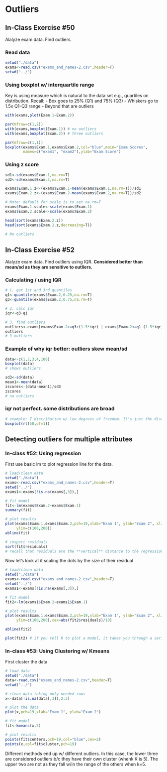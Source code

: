Outliers
========================================================

## In-Class Exercise #50

Alalyze exam data. Find outliers. 

### Read data

```r
setwd("./data")
exams<-read.csv("exams_and_names-2.csv",header=T)
setwd("../")
```

### Using boxplot w/ interquartile range

Key is using measure which is natural to the data set e.g., quartiles on distribution. Recall:
- Box goes to 25% (Q1) and 75% (Q3)
- Whiskers go to 1.5x Q1-Q3 range
- Beyond that are outliers

```r
with(exams,plot(Exam.1~Exam.2))

par(mfrow=c(1,2))
with(exams,boxplot(Exam.1)) # no outliers
with(exams,boxplot(Exam.2)) # three outliers

par(mfrow=c(1,1))
boxplot(exams$Exam.1,exams$Exam.2,col="blue",main="Exam Scores",
        names=c("exam1", "exam2"),ylab="Exam Score")
```

### Using z score

```r
sd1<-sd(exams$Exam.1,na.rm=T)
sd2<-sd(exams$Exam.2,na.rm=T)

exams$Exam.1.z<-(exams$Exam.1-mean(exams$Exam.1,na.rm=T))/sd1
exams$Exam.2.z<-(exams$Exam.2-mean(exams$Exam.2,na.rm=T))/sd2

# Note: default for scale is to set na.rm=T
exams$Exam.1.scale<-scale(exams$Exam.1)
exams$Exam.2.scale<-scale(exams$Exam.2)

head(sort(exams$Exam.2.z))
head(sort(exams$Exam.2.z,decreasing=T))
     
# No outliers
```

## In-Class Exercise #52

Alalyze exam data. Find outliers using IQR. **Considered better than mean/sd as they are sensitive to outliers.**

### Calculating / using IQR

```r
# 1. get 1st and 3rd quantiles
q1<-quantile(exams$Exam.2,0.25,na.rm=T)
q3<-quantile(exams$Exam.2,0.75,na.rm=T)

# 2. calc iqr
iqr<-q3-q1

# 3. find outliers
outliers<-exams[exams$Exam.2>=q3+(1.5*iqr) | exams$Exam.2<=q1-(1.5*iqr),]
outliers
# 3 outliers

```

### Example of why iqr better: outliers skew mean/sd

```r
data<-c(1,2,3,4,100)
boxplot(data)
# shows outliers

sd3<-sd(data)
mean1<-mean(data)
zscores<-(data-mean1)/sd3
zscores
# no outliers
```

### iqr not perfect. some distributions are broad

```r
# example: T distribution w/ low degrees of freedom. It's just the distribution.
boxplot(rt(50,df=1))
```

## Detecting outliers for multiple attributes

### In-class #52: Using regression

First use basic lm to plot regression line for the data.

```r
# load/clean data
setwd("./data")
exams<-read.csv("exams_and_names-2.csv",header=T)
setwd("../")
exams1<-exams[!is.na(exams[,3]),]

# fit model
fit<-lm(exams$Exam.2~exams$Exam.1)
summary(fit)

# plot results
plot(exams$Exam.1,exams$Exam.2,pch=19,xlab="Exam 1", ylab="Exam 2", xlim=c(100,200),
     ylim=c(100,200))
abline(fit)

# inspect residuals
sort(fit$residuals)
# recall that residuals are the **vertical** distance to the regression (fitted values) line. 
```

Now let's look at it scaling the dots by the size of their residual

```r
# load/clean data
setwd("./data")
exams<-read.csv("exams_and_names-2.csv",header=T)
setwd("../")
exams1<-exams[!is.na(exams[,3]),]

# fit model
fit2<-lm(exams1$Exam.2~exams1$Exam.1)

# plot results
plot(exams$Exam.1,exams$Exam.2,pch=19,xlab="Exam 1", ylab="Exam 2", xlim=c(100,200),
     ylim=c(100,200),cex=abs(fit2$residuals)/10)

abline(fit2)

plot(fit2) # if you tell R to plot a model, it takes you through a series of graphs.
```

### In-class #53: Using Clustering w/ Kmeans

First cluster the data

```r
# load data
setwd("./data")
data<-read.csv("exams_and_names-2.csv",header=T)
setwd("../")

# clean data taking only needed rows
x<-data[!is.na(data[,3]),2:3]

# plot the data
plot(x,pch=19,xlab="Exam 1", ylab="Exam 2")

# fit model
fit<-kmeans(x,5)

# plot results
points(fit$centers,pch=19,col="blue",cex=2)
points(x,col=fit$cluster,pch=19)

```

Different methods end up w/ different outliers. In this case, the lower three are considered outliers b/c they have their own cluster (whenk K is 5). The upper two are not as they fall w/in the range of the others when k=5. 
